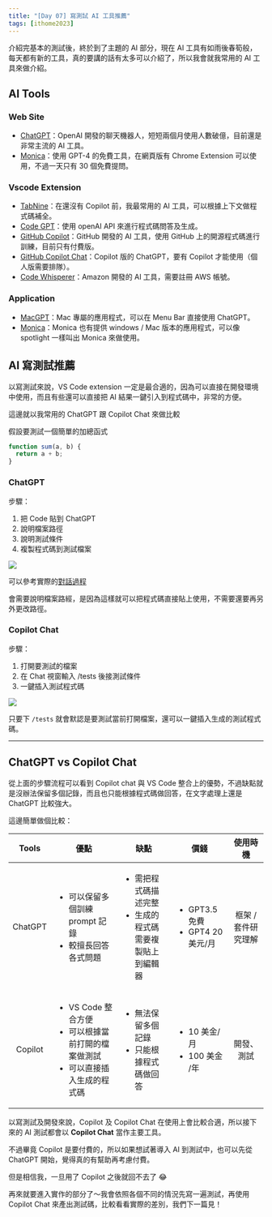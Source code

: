 ```yaml
---
title: "[Day 07] 寫測試 AI 工具推薦"
tags: [ithome2023]
---
```



介紹完基本的測試後，終於到了主題的 AI 部分，現在 AI 工具有如雨後春筍般，每天都有新的工具，真的要講的話有太多可以介紹了，所以我會就我常用的 AI 工具來做介紹。

## AI Tools

### Web Site

- [ChatGPT](https://chatbot.gpt.ai/)：OpenAI 開發的聊天機器人，短短兩個月使用人數破億，目前還是非常主流的 AI 工具。
- [Monica](https://www.monicahq.com/)：使用 GPT-4 的免費工具，在網頁版有 Chrome Extension 可以使用，不過一天只有 30 個免費提問。

### Vscode Extension

- [TabNine](https://marketplace.visualstudio.com/items?itemName=TabNine.tabnine-vscode)：在還沒有 Copilot 前，我最常用的 AI 工具，可以根據上下文做程式碼補全。
- [Code GPT](https://marketplace.visualstudio.com/items?itemName=DanielSanMedium.dscodegpt)：使用 openAI API 來進行程式碼問答及生成。
- [GitHub Copilot](https://marketplace.visualstudio.com/items?itemName=GitHub.copilot)：GitHub 開發的 AI 工具，使用 GitHub 上的開源程式碼進行訓練，目前只有付費版。
- [GitHub Copilot Chat](https://marketplace.visualstudio.com/items?itemName=GitHub.copilot-chat)：Copilot 版的 ChatGPT，要有 Copilot 才能使用（個人版需要排隊）。
- [Code Whisperer](https://marketplace.visualstudio.com/items?itemName=CodeWhisper.code-whisper)：Amazon 開發的 AI 工具，需要註冊 AWS 帳號。

### Application

- [MacGPT](https://goodsnooze.gumroad.com/l/menugpt)：Mac 專屬的應用程式，可以在 Menu Bar 直接使用 ChatGPT。
- [Monica](https://monica.im/)：Monica 也有提供 windows / Mac 版本的應用程式，可以像 spotlight 一樣叫出 Monica 來做使用。

## AI 寫測試推薦

以寫測試來說，VS Code extension 一定是最合適的，因為可以直接在開發環境中使用，而且有些還可以直接把 AI 結果一鍵引入到程式碼中，非常的方便。

這邊就以我常用的 ChatGPT 跟 Copilot Chat 來做比較

假設要測試一個簡單的加總函式

```js
function sum(a, b) {
  return a + b;
}
```

### ChatGPT

步驟：

1. 把 Code 貼到 ChatGPT
2. 說明檔案路徑
3. 說明測試條件
4. 複製程式碼到測試檔案

<Img src={image_1} />

可以參考實際的[對話過程](https://chat.openai.com/share/b73acecd-b9af-4fa3-b2d6-426b93b0f201)

會需要說明檔案路經，是因為這樣就可以把程式碼直接貼上使用，不需要還要再另外更改路徑。

### Copilot Chat

步驟：

1. 打開要測試的檔案
2. 在 Chat 視窗輸入 /tests 後接測試條件
3. 一鍵插入測試程式碼

<Img src={image_2} />

只要下 `/tests` 就會默認是要測試當前打開檔案，還可以一鍵插入生成的測試程式碼。

---

## ChatGPT vs Copilot Chat

從上面的步驟流程可以看到 Copilot chat 與 VS Code 整合上的優勢，不過缺點就是沒辦法保留多個記錄，而且也只能根據程式碼做回答，在文字處理上還是 ChatGPT 比較強大。

這邊簡單做個比較：

|  Tools  | 優點                                                                                                     | 缺點                                                                          | 價錢                                                  |      使用時機       |
| :-----: | -------------------------------------------------------------------------------------------------------- | ----------------------------------------------------------------------------- | ----------------------------------------------------- | :-----------------: |
| ChatGPT | <ul><li>可以保留多個訓練 prompt 記錄</li><li>較擅長回答各式問題</li></ul>                                | <ul><li>需把程式碼描述完整</li><li>生成的程式碼需要複製貼上到編輯器</li></ul> | <ul><li>GPT3.5 免費</li><li>GPT4 20 美元/月</li></ul> | 框架 / 套件研究理解 |
| Copilot | <ul><li>VS Code 整合方便</li><li>可以根據當前打開的檔案做測試</li><li>可以直接插入生成的程式碼</li></ul> | <ul><li>無法保留多個記錄</li><li>只能根據程式碼做回答</li></ul>               | <ul><li>10 美金/ 月</li><li>100 美金 /年</li></ul>    |     開發、測試      |

以寫測試及開發來說，Copilot 及 Copilot Chat 在使用上會比較合適，所以接下來的 AI 測試都會以 **Copilot Chat** 當作主要工具。

不過畢竟 Copilot 是要付費的，所以如果想試著導入 AI 到測試中，也可以先從 ChatGPT 開始，覺得真的有幫助再考慮付費。

但是相信我，一旦用了 Copilot 之後就回不去了 😂

再來就要進入實作的部分了～我會依照各個不同的情況先寫一遍測試，再使用 Copilot Chat 來產出測試碼，比較看看實際的差別，我們下一篇見！
